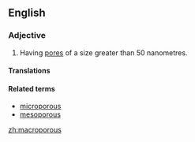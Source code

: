==English==

===Adjective===
{{wikipedia|macroporous material}}
{{en-adj}}

# {{context|of a material|lang=en}} Having [[pore]]s of a size greater than 50 nanometres.

====Translations====
{{trans-top|having pores}}
{{trans-mid}}
{{trans-bottom}}

====Related terms====
* [[microporous]]
* [[mesoporous]]


[[zh:macroporous]]